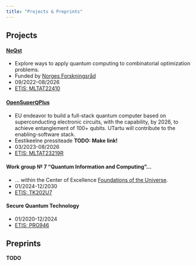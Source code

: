 ```yaml
---
title: "Projects & Preprints"
---
```


## Projects

#### [NeQst](https://www.sintef.no/en/projects/2022/neqst-quantum-computing-applied-to-industrial-optimization-problems)

  - Explore ways to apply quantum computing to combinatorial optimization problems.
  - Funded by [Norges
    Forskningsråd](https://www.forskningsradet.no/en/call-for-proposals/2021/collaborative-project-technological-convergence/)
  - 09/2022–08/2026
  - [ETIS: MLTAT22410](https://www.etis.ee/Portal/Projects/Display/00a35da9-08ad-46ec-ba26-800d62f16a28)

#### [OpenSuperԚPlus](https://opensuperqplus.eu/)

  - EU endeavor to build a full-stack quantum computer based on superconducting electronic circuits, with the
    capability, by 2026, to achieve entanglement of 100+ qubits.  UTartu will contribute to the enabling-software
    stack.
  - Eestikeelne pressiteade **TODO: Make link!**
  - 03/2023-08/2026
  - [ETIS: MLTAT23219R](https://www.etis.ee/Portal/Projects/Display/521659e7-fbe6-43b4-97b6-ef8111700c8e)

#### Work group № 7 "Quantum Information and Computing"...

  - ... within the Center of Excellence [Foundations of the Universe](https://coe.kbfi.ee/pmwiki/pmwiki.php/Research/Research).
  - 01/2024-12/2030
  - [ETIS: TK202U7](https://www.etis.ee/Portal/Projects/Display/18986bb0-3f92-4690-b4bf-3120a713f2fd)

#### Secure Quantum Technology

  - 01/2020-12/2024
  - [ETIS: PRG946](https://www.etis.ee/Portal/Projects/Display/fb7844a5-64de-440f-a28b-47db864530cb)

## Preprints

**TODO**